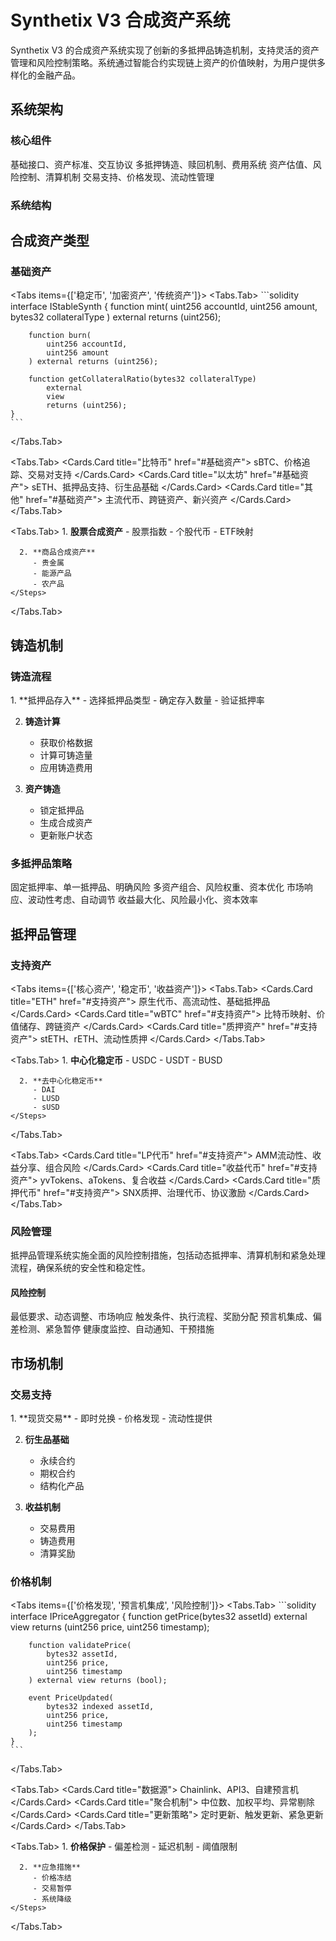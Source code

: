 
# Synthetix V3 合成资产系统

<Callout type="info">
  Synthetix V3 的合成资产系统实现了创新的多抵押品铸造机制，支持灵活的资产管理和风险控制策略。系统通过智能合约实现链上资产的价值映射，为用户提供多样化的金融产品。
</Callout>

## 系统架构

### 核心组件

<Cards>
  <Cards.Card title="资产核心" href="#核心组件">
    基础接口、资产标准、交互协议
  </Cards.Card>
  <Cards.Card title="铸造模块" href="#铸造机制">
    多抵押铸造、赎回机制、费用系统
  </Cards.Card>
  <Cards.Card title="抵押管理" href="#抵押品管理">
    资产估值、风险控制、清算机制
  </Cards.Card>
  <Cards.Card title="市场接口" href="#市场机制">
    交易支持、价格发现、流动性管理
  </Cards.Card>
</Cards>

### 系统结构

<FileTree>
  <FileTree.Folder name="Synthetic System" defaultOpen>
    <FileTree.Folder name="Core" defaultOpen>
      <FileTree.File name="SynthCore.sol" />
      <FileTree.File name="AssetModule.sol" />
      <FileTree.File name="PriceAggregator.sol" />
    </FileTree.Folder>
    <FileTree.Folder name="Minting">
      <FileTree.File name="MintingModule.sol" />
      <FileTree.File name="CollateralManager.sol" />
      <FileTree.File name="FeeSystem.sol" />
    </FileTree.Folder>
    <FileTree.Folder name="Markets">
      <FileTree.File name="TradingModule.sol" />
      <FileTree.File name="LiquidityPool.sol" />
      <FileTree.File name="MarketState.sol" />
    </FileTree.Folder>
  </FileTree.Folder>
</FileTree>

## 合成资产类型

### 基础资产

<Tabs items={['稳定币', '加密资产', '传统资产']}>
  <Tabs.Tab>
    ```solidity
    interface IStableSynth {
        function mint(
            uint256 accountId,
            uint256 amount,
            bytes32 collateralType
        ) external returns (uint256);
        
        function burn(
            uint256 accountId,
            uint256 amount
        ) external returns (uint256);
        
        function getCollateralRatio(bytes32 collateralType) 
            external 
            view 
            returns (uint256);
    }
    ```
  </Tabs.Tab>
  
  <Tabs.Tab>
    <Cards>
      <Cards.Card title="比特币" href="#基础资产">
        sBTC、价格追踪、交易对支持
      </Cards.Card>
      <Cards.Card title="以太坊" href="#基础资产">
        sETH、抵押品支持、衍生品基础
      </Cards.Card>
      <Cards.Card title="其他" href="#基础资产">
        主流代币、跨链资产、新兴资产
      </Cards.Card>
    </Cards>
  </Tabs.Tab>
  
  <Tabs.Tab>
    <Steps>
      1. **股票合成资产**
         - 股票指数
         - 个股代币
         - ETF映射
      
      2. **商品合成资产**
         - 贵金属
         - 能源产品
         - 农产品
    </Steps>
  </Tabs.Tab>
</Tabs>

## 铸造机制

### 铸造流程

<Steps>
  1. **抵押品存入**
     - 选择抵押品类型
     - 确定存入数量
     - 验证抵押率
  
  2. **铸造计算**
     - 获取价格数据
     - 计算可铸造量
     - 应用铸造费用
  
  3. **资产铸造**
     - 锁定抵押品
     - 生成合成资产
     - 更新账户状态
</Steps>

### 多抵押品策略

<Cards>
  <Cards.Card title="标准铸造" href="#多抵押品策略">
    固定抵押率、单一抵押品、明确风险
  </Cards.Card>
  <Cards.Card title="混合抵押" href="#多抵押品策略">
    多资产组合、风险权重、资本优化
  </Cards.Card>
  <Cards.Card title="动态调整" href="#多抵押品策略">
    市场响应、波动性考虑、自动调节
  </Cards.Card>
  <Cards.Card title="优化策略" href="#多抵押品策略">
    收益最大化、风险最小化、资本效率
  </Cards.Card>
</Cards>

## 抵押品管理

### 支持资产

<Tabs items={['核心资产', '稳定币', '收益资产']}>
  <Tabs.Tab>
    <Cards>
      <Cards.Card title="ETH" href="#支持资产">
        原生代币、高流动性、基础抵押品
      </Cards.Card>
      <Cards.Card title="wBTC" href="#支持资产">
        比特币映射、价值储存、跨链资产
      </Cards.Card>
      <Cards.Card title="质押资产" href="#支持资产">
        stETH、rETH、流动性质押
      </Cards.Card>
    </Cards>
  </Tabs.Tab>
  
  <Tabs.Tab>
    <Steps>
      1. **中心化稳定币**
         - USDC
         - USDT
         - BUSD
      
      2. **去中心化稳定币**
         - DAI
         - LUSD
         - sUSD
    </Steps>
  </Tabs.Tab>
  
  <Tabs.Tab>
    <Cards>
      <Cards.Card title="LP代币" href="#支持资产">
        AMM流动性、收益分享、组合风险
      </Cards.Card>
      <Cards.Card title="收益代币" href="#支持资产">
        yvTokens、aTokens、复合收益
      </Cards.Card>
      <Cards.Card title="质押代币" href="#支持资产">
        SNX质押、治理代币、协议激励
      </Cards.Card>
    </Cards>
  </Tabs.Tab>
</Tabs>

### 风险管理

<Callout type="warning">
  抵押品管理系统实施全面的风险控制措施，包括动态抵押率、清算机制和紧急处理流程，确保系统的安全性和稳定性。
</Callout>

#### 风险控制

<Cards>
  <Cards.Card title="抵押率管理" href="#风险控制">
    最低要求、动态调整、市场响应
  </Cards.Card>
  <Cards.Card title="清算机制" href="#风险控制">
    触发条件、执行流程、奖励分配
  </Cards.Card>
  <Cards.Card title="价格监控" href="#风险控制">
    预言机集成、偏差检测、紧急暂停
  </Cards.Card>
  <Cards.Card title="风险预警" href="#风险控制">
    健康度监控、自动通知、干预措施
  </Cards.Card>
</Cards>

## 市场机制

### 交易支持

<Steps>
  1. **现货交易**
     - 即时兑换
     - 价格发现
     - 流动性提供
  
  2. **衍生品基础**
     - 永续合约
     - 期权合约
     - 结构化产品
  
  3. **收益机制**
     - 交易费用
     - 铸造费用
     - 清算奖励
</Steps>

### 价格机制

<Tabs items={['价格发现', '预言机集成', '风险控制']}>
  <Tabs.Tab>
    ```solidity
    interface IPriceAggregator {
        function getPrice(bytes32 assetId) 
            external 
            view 
            returns (uint256 price, uint256 timestamp);
        
        function validatePrice(
            bytes32 assetId,
            uint256 price,
            uint256 timestamp
        ) external view returns (bool);
        
        event PriceUpdated(
            bytes32 indexed assetId,
            uint256 price,
            uint256 timestamp
        );
    }
    ```
  </Tabs.Tab>
  
  <Tabs.Tab>
    <Cards>
      <Cards.Card title="数据源">
        Chainlink、API3、自建预言机
      </Cards.Card>
      <Cards.Card title="聚合机制">
        中位数、加权平均、异常剔除
      </Cards.Card>
      <Cards.Card title="更新策略">
        定时更新、触发更新、紧急更新
      </Cards.Card>
    </Cards>
  </Tabs.Tab>
  
  <Tabs.Tab>
    <Steps>
      1. **价格保护**
         - 偏差检测
         - 延迟机制
         - 阈值限制
      
      2. **应急措施**
         - 价格冻结
         - 交易暂停
         - 系统降级
    </Steps>
  </Tabs.Tab>
</Tabs>
